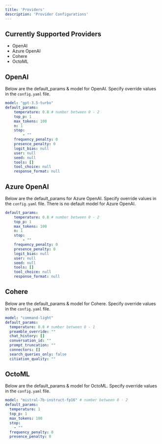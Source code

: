 ```yaml
---
title: 'Providers'
description: 'Provider Configurations'
---
```


## Currently Supported Providers

- OpenAI
- Azure OpenAI
- Cohere
- OctoML

## OpenAI

Below are the default_params & model for OpenAI. Specify override values in the `config.yaml` file.

```yaml
model: "gpt-3.5-turbo"
default_params:
    temperature: 0.8 # number between 0 - 2 
    top_p: 1
    max_tokens: 100
    n: 1
    stop:
        - ""
    frequency_penalty: 0
    presence_penalty: 0
    logit_bias: null
    user: null
    seed: null
    tools: []
    tool_choice: null
    response_format: null
```

## Azure OpenAI

Below are the default_params for Azure OpenAI. Specify override values in the `config.yaml` file.
There is no default model for Azure OpenAI.

```yaml
default_params:
    temperature: 0.8 # number between 0 - 2 
    top_p: 1
    max_tokens: 100
    n: 1
    stop:
        - ""
    frequency_penalty: 0
    presence_penalty: 0
    logit_bias: null
    user: null
    seed: null
    tools: []
    tool_choice: null
    response_format: null
```

## Cohere

Below are the default_params & model for Cohere. Specify override values in the `config.yaml` file.

```yaml
model: "command-light"
default_params:
  temperature: 0.8 # number between 0 - 1
  preamble_override: ""
  chat_history: []
  conversation_id: ""
  prompt_truncation: ""
  connectors: []
  search_queries_only: false
  citiation_quality: ""

```

## OctoML

Below are the default_params & model for OctoML. Specify override values in the `config.yaml` file.

```yaml
model: "mistral-7b-instruct-fp16" # number between 0 - 2 
default_params:
  temperature: 1
  top_p: 1
  max_tokens: 100
  stop:
    - ""
  frequency_penalty: 0
  presence_penalty: 0
```